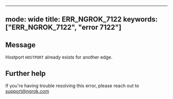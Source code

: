 
---
mode: wide
title: ERR_NGROK_7122
keywords: ["ERR_NGROK_7122", "error 7122"]
---

## Message
Hostport `HOSTPORT` already exists for another edge.




## Further help
If you're having trouble resolving this error, please reach out to [support@ngrok.com](mailto:support@ngrok.com?subject=Help%20with%20ERR_NGROK_7122)


